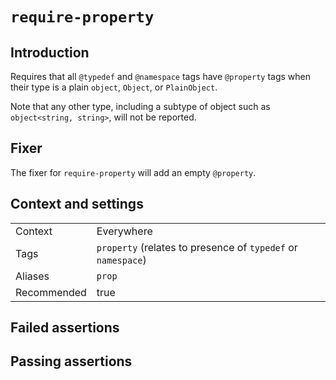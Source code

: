# `require-property`

## Introduction

Requires that all `@typedef` and `@namespace` tags have `@property`
tags when their type is a plain `object`, `Object`, or `PlainObject`.

Note that any other type, including a subtype of object such as
`object<string, string>`, will not be reported.

## Fixer

The fixer for `require-property` will add an empty `@property`.

## Context and settings

|||
|---|---|
|Context|Everywhere|
|Tags|`property` (relates to presence of `typedef` or `namespace`)|
|Aliases|`prop`|
|Recommended|true|


## Failed assertions

<Assertions rule="requireProperty" />

## Passing assertions

<Assertions rule="requireProperty" passing />
